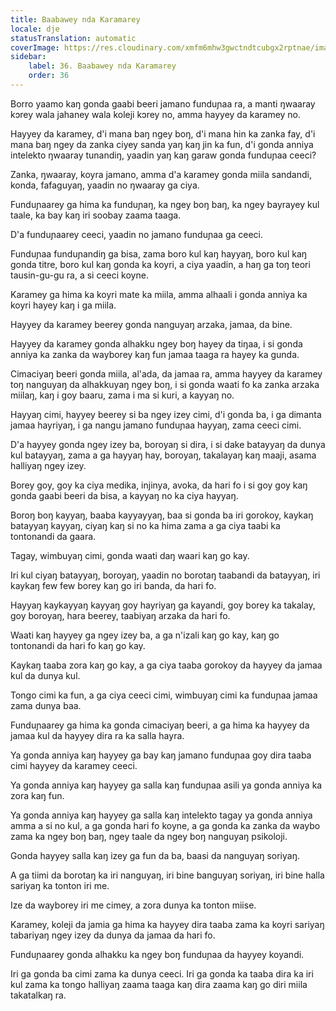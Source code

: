 ```yaml
---
title: Baabawey nda Karamarey
locale: dje
statusTranslation: automatic
coverImage: https://res.cloudinary.com/xmfm6mhw3gwctndtcubgx2rptnae/image/upload/v1740337243/small_cover_educacion_fundamental_a051170f1c.webp
sidebar:
    label: 36. Baabawey nda Karamarey
    order: 36
---
```

Borro yaamo kaŋ gonda gaabi beeri jamano funduɲaa ra, a manti ŋwaaray kɔrey wala jahaney wala koleji kɔrey no, amma hayyey da karamey no.

Hayyey da karamey, d'i mana baŋ ngey boŋ, d'i mana hin ka zanka fay, d'i mana baŋ ngey da zanka ciyey sanda yaŋ kaŋ jin ka fun, d'i gonda anniya intelekto ŋwaaray tunandiŋ, yaadin yaŋ kaŋ garaw gonda funduɲaa ceeci?

Zanka, ŋwaaray, koyra jamano, amma d'a karamey gonda miila sandandi, konda, fafaguyaŋ, yaadin no ŋwaaray ga ciya.

Funduɲaarey ga hima ka funduɲaŋ, ka ngey boŋ baŋ, ka ngey bayrayey kul taale, ka bay kaŋ iri soobay zaama taaga.

D'a funduɲaarey ceeci, yaadin no jamano funduɲaa ga ceeci.

Funduɲaa funduɲandiŋ ga bisa, zama boro kul kaŋ hayyaŋ, boro kul kaŋ gonda titre, boro kul kaŋ gonda ka koyri, a ciya yaadin, a haŋ ga toŋ teori tausin-gu-gu ra, a si ceeci koyne.

Karamey ga hima ka koyri mate ka miila, amma alhaali i gonda anniya ka koyri hayey kaŋ i ga miila.

Hayyey da karamey beerey gonda nanguyaŋ arzaka, jamaa, da bine.

Hayyey da karamey gonda alhakku ngey boŋ hayey da tiŋaa, i si gonda anniya ka zanka da wayborey kaŋ fun jamaa taaga ra hayey ka gunda.

Cimaciyaŋ beeri gonda miila, al'ada, da jamaa ra, amma hayyey da karamey toŋ nanguyaŋ da alhakkuyaŋ ngey boŋ, i si gonda waati fo ka zanka arzaka miilaŋ, kaŋ i goy baaru, zama i ma si kuri, a kayyaŋ no.

Hayyaŋ cimi, hayyey beerey si ba ngey izey cimi, d'i gonda ba, i ga dimanta jamaa hayriyaŋ, i ga nangu jamano funduɲaa hayyaŋ, zama ceeci cimi.

D'a hayyey gonda ngey izey ba, boroyaŋ si dira, i si dake batayyaŋ da dunya kul batayyaŋ, zama a ga hayyaŋ hay, boroyaŋ, takalayaŋ kaŋ maaji, asama halliyaŋ ngey izey.

Borey goy, goy ka ciya medika, injinya, avoka, da hari fo i si goy goy kaŋ gonda gaabi beeri da bisa, a kayyaŋ no ka ciya hayyaŋ.

Boroŋ boŋ kayyaŋ, baaba kayyayyaŋ, baa si gonda ba iri gorokoy, kaykaŋ batayyaŋ kayyaŋ, ciyaŋ kaŋ si no ka hima zama a ga ciya taabi ka tontonandi da gaara.

Tagay, wimbuyaŋ cimi, gonda waati daŋ waari kaŋ go kay.

Iri kul ciyaŋ batayyaŋ, boroyaŋ, yaadin no borotaŋ taabandi da batayyaŋ, iri kaykaŋ few few borey kaŋ go iri banda, da hari fo.

Hayyaŋ kaykayyaŋ kayyaŋ goy hayriyaŋ ga kayandi, goy borey ka takalay, goy boroyaŋ, hara beerey, taabiyaŋ arzaka da hari fo.

Waati kaŋ hayyey ga ngey izey ba, a ga n'izali kaŋ go kay, kaŋ go tontonandi da hari fo kaŋ go kay.

Kaykaŋ taaba zora kaŋ go kay, a ga ciya taaba gorokoy da hayyey da jamaa kul da dunya kul.

Tongo cimi ka fun, a ga ciya ceeci cimi, wimbuyaŋ cimi ka funduɲaa jamaa zama dunya baa.

Funduɲaarey ga hima ka gonda cimaciyaŋ beeri, a ga hima ka hayyey da jamaa kul da hayyey dira ra ka salla hayra.

Ya gonda anniya kaŋ hayyey ga bay kaŋ jamano funduɲaa goy dira taaba cimi hayyey da karamey ceeci.

Ya gonda anniya kaŋ hayyey ga salla kaŋ funduɲaa asili ya gonda anniya ka zora kaŋ fun.

Ya gonda anniya kaŋ hayyey ga salla kaŋ intelekto tagay ya gonda anniya amma a si no kul, a ga gonda hari fo koyne, a ga gonda ka zanka da waybo zama ka ngey boŋ baŋ, ngey taale da ngey boŋ nanguyaŋ psikoloji.

Gonda hayyey salla kaŋ izey ga fun da ba, baasi da nanguyaŋ soriyaŋ.

A ga tiimi da borotaŋ ka iri nanguyaŋ, iri bine banguyaŋ soriyaŋ, iri bine halla sariyaŋ ka tonton iri me.

Ize da wayborey iri me cimey, a zora dunya ka tonton miise.

Karamey, koleji da jamia ga hima ka hayyey dira taaba zama ka koyri sariyaŋ tabariyaŋ ngey izey da dunya da jamaa da hari fo.

Funduɲaarey gonda alhakku ka ngey boŋ funduɲaa da hayyey koyandi.

Iri ga gonda ba cimi zama ka dunya ceeci. Iri ga gonda ka taaba dira ka iri kul zama ka tongo halliyaŋ zaama taaga kaŋ dira zaama kaŋ go diri miila takatalkaŋ ra.

